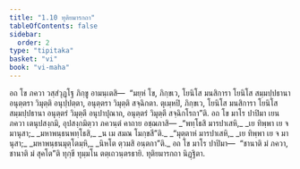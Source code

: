 ```yaml
---
title: "1.10 ทุติยมารกถา"
tableOfContents: false
sidebar:
  order: 2
type: "tipitaka"
basket: "vi"
book: "vi-maha"
---
```



<DynamicBreadcrumb />

<Division number="35" book="vi-maha">

<Paragraph number="147" book="vi-maha">
อถ โข ภควา วสฺสํวุฏฺโฐ ภิกฺขู อามนฺเตสิ—  “มยฺหํ โข, ภิกฺขเว, โยนิโส มนสิการา โยนิโส สมฺมปฺปธานา อนุตฺตรา วิมุตฺติ อนุปฺปตฺตา, อนุตฺตรา วิมุตฺติ สจฺฉิกตา. ตุเมฺหปิ, ภิกฺขเว, โยนิโส มนสิการา โยนิโส สมฺมปฺปธานา อนุตฺตรํ วิมุตฺตึ อนุปาปุณาถ, อนุตฺตรํ วิมุตฺตึ สจฺฉิกโรถา”ติ. อถ โข มาโร ปาปิมา เยน ภควา เตนุปสงฺกมิ, อุปสงฺกมิตฺวา ภควนฺตํ คาถาย อชฺฌภาสิ—
</Paragraph>

<Paragraph number="148" type="verses" book="vi-maha">
_“พทฺโธสิ มารปาเสหิ,_  
_เย ทิพฺพา เย จ มานุสา;_  
_มหาพนฺธนพทฺโธสิ,_  
_น เม สมณ โมกฺขสี”ติ._  

</Paragraph>

<Paragraph number="149" type="verses" book="vi-maha">
_“มุตฺตาหํ มารปาเสหิ,_  
_เย ทิพฺพา เย จ มานุสา;_  
_มหาพนฺธนมุตฺโตมฺหิ,_  
_นิหโต ตฺวมสิ อนฺตกา”ติ._  

</Paragraph>

<Paragraph number="150" book="vi-maha">
อถ โข มาโร ปาปิมา—  “ชานาติ มํ ภควา, ชานาติ มํ สุคโต”ติ ทุกฺขี ทุมฺมโน ตตฺเถวนฺตรธายิ.

</Paragraph>
</Division>

<Paragraph number="151" type="center" book="vi-maha">
ทุติยมารกถา นิฏฺฐิตา.
</Paragraph>